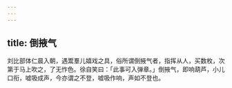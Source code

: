 ```yaml
---
---
---
```

title: 倒掖气
---



刘比部体仁晨入朝，遇鬻羣儿嬉戏之具，俗所谓倒掖气者，指挥从人，买数枚，次第于马上吹之，了无怍色。徐自笑曰：「此事可入弹章。」倒掖气，即响葫芦，小儿口衔，嘘吸成声，今亦谓之不登，嘘吸作响，声如不登也。